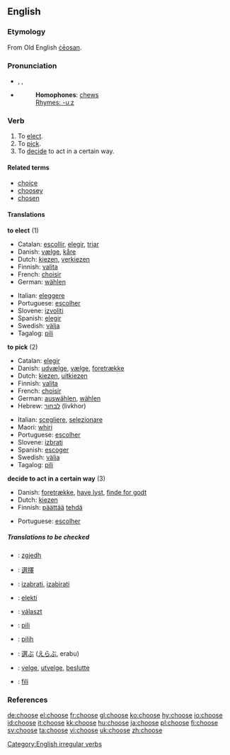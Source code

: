 ==English==

===Etymology===
From Old English [[ceosan|ċēosan]].

===Pronunciation===
*{{AHD|cho͞oz}}, {{IPA|/tʃuːz/}}, {{SAMPA|/tSu:z/}}
*{{audio|en-us-choose.ogg|Audio (US)}}
*: '''Homophones''': [[chew]]s
*: [[Rhymes:English:-uːz|Rhymes: -uːz]]

===Verb===
{{en-verb|chooses|choosing|chose|chosen}}

# To [[elect]].
# To [[pick]].
# To [[decide]] to act in a certain way.

====Related terms====
*[[choice]]
*[[choosey]]
*[[chosen]]

====Translations====
'''to elect''' (1)
{{top}}
*Catalan: [[escollir]], [[elegir]], [[triar]]
*Danish: [[vælge]], [[kåre]]
*Dutch: [[kiezen]], [[verkiezen]]
*Finnish: [[valita]]
*French: [[choisir]]
*German: [[wählen]]
{{mid}}
*Italian: [[eleggere]]
*Portuguese: [[escolher]]
*Slovene: [[izvoliti]]
*Spanish: [[elegir]]
*Swedish: [[välja]]
*Tagalog: [[pili]]
{{bottom}}

'''to pick''' (2)
{{top}}
*Catalan: [[elegir]]
*Danish: [[udvælge]], [[vælge]], [[foretrække]]
*Dutch: [[kiezen]], [[uitkiezen]]
*Finnish: [[valita]]
*French: [[choisir]]
*German: [[auswählen]], [[wählen]]
*Hebrew: [[לבחור]] (livkhor)
{{mid}}
*Italian: [[scegliere]], [[selezionare]]
*Maori: [[whiri]]
*Portuguese: [[escolher]]
*Slovene: [[izbrati]]
*Spanish: [[escoger]]
*Swedish: [[välja]]
*Tagalog: [[pili]]
{{bottom}}

'''decide to act in a certain way''' (3)
{{top}}
*Danish: [[foretrække]], [[have lyst]], [[finde for godt]]
*Dutch: [[kiezen]]
*Finnish: [[päättää]] [[tehdä]]
{{mid}}
*Portuguese: [[escolher]]
{{bottom}}

=====Translations to be checked=====
{{checktrans}}

*{{ttbc|Albanian}}: [[zgjedh]]
*{{ttbc|Chinese}}: [[選擇]]
*{{ttbc|Croatian}}: [[izabrati]], [[izabirati]]
*{{ttbc|Esperanto}}: [[elekti]]
*{{ttbc|Hungarian}}: [[választ]]
*{{ttbc|Ilocano}}: [[pili]]
*{{ttbc|Indonesian}}: [[pilih]]
*{{ttbc|Japanese}}: [[選ぶ]] ([[えらぶ]], erabu)
*{{ttbc|Norwegian}}: [[velge]], [[utvelge]], [[beslutte]]
*{{ttbc|Tongan}}: [[fili]]

===References===
{{R:Century 1911}}
{{R:Webster 1913}}

[[Category:English irregular verbs]]

[[de:choose]]
[[el:choose]]
[[fr:choose]]
[[gl:choose]]
[[ko:choose]]
[[hy:choose]]
[[io:choose]]
[[id:choose]]
[[it:choose]]
[[kk:choose]]
[[hu:choose]]
[[ja:choose]]
[[pl:choose]]
[[fi:choose]]
[[sv:choose]]
[[ta:choose]]
[[vi:choose]]
[[uk:choose]]
[[zh:choose]]